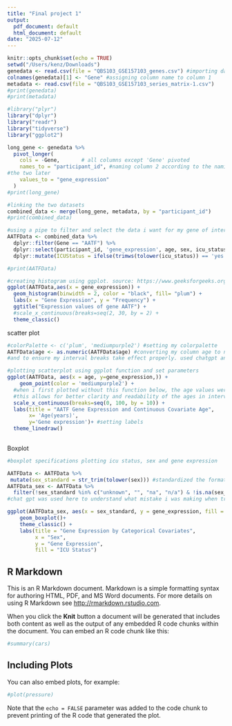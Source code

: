 ```yaml
---
title: "Final project 1"
output:
  pdf_document: default
  html_document: default
date: "2025-07-12"
---
```


```r
knitr::opts_chunk$set(echo = TRUE)
setwd("/Users/kenz/Downloads")
genedata <- read.csv(file = "QBS103_GSE157103_genes.csv") #importing dataset
colnames(genedata)[1] <- "Gene" #assigning column name to column 1
metadata <- read.csv(file = "QBS103_GSE157103_series_matrix-1.csv")
#print(genedata)
#print(metadata)
```


```r
#library("plyr")  
library("dplyr")
library("readr")
library("tidyverse")
library("ggplot2")
```
```r
long_gene <- genedata %>%
  pivot_longer(
    cols = -Gene,       # all columns except 'Gene' pivoted
    names_to = "participant_id", #naming column 2 according to the naming convention of my metadata in order to merge
#the two later
    values_to = "gene_expression"
  )
#print(long_gene)

#linking the two datasets
combined_data <- merge(long_gene, metadata, by = "participant_id")
#print(combined_data) 

#using a pipe to filter and select the data i want for my gene of interest AATF
AATFData <- combined_data %>%
  dplyr::filter(Gene == "AATF") %>%
  dplyr::select(participant_id, 'gene_expression', age, sex, icu_status) %>%
  dplyr::mutate(ICUStatus = ifelse(trimws(tolower(icu_status)) == 'yes', TRUE, FALSE))

#print(AATFData)
```


```r
#creating histogram using ggplot. source: https://www.geeksforgeeks.org/r-language/histogram-in-r-using-ggplot2/
ggplot(AATFData,aes(x = gene_expression)) +
  geom_histogram(binwidth = 2, color = "black", fill= "plum") +
  labs(x = "Gene Expression", y = "Frequency") +
  ggtitle("Expression values of gene AATF") +
  #scale_x_continuous(breaks=seq(2, 30, by = 2) +
  theme_classic()
```

scatter plot
```r
#colorPalette <- c('plum', 'mediumpurple2') #setting my colorpalette
AATFData$age <- as.numeric(AATFData$age) #converting my column age to numeric values to exclude NA values
#and to ensure my interval breaks take effect properly. used chatgpt and https://vrcacademy.com/tutorials/character-to-integer-r-dataframe/ to figure this out. 

#plotting scatterplot using ggplot function and set parameters
ggplot(AATFData, aes(x = age, y=gene_expression,)) +
    geom_point(color = 'mediumpurple2') +
  #when i first plotted without this function below, the age values were all over the place
  #this allows for better clarity and readability of the ages in intervals
  scale_x_continuous(breaks=seq(0, 100, by = 10)) + 
  labs(title = "AATF Gene Expression and Continuous Covariate Age", 
       x= 'Age(years)',
       y='Gene expression')+ #setting labels 
  theme_linedraw()
  

```
Boxplot
```r
#boxplot specifications plotting icu status, sex and gene expression

AATFData <- AATFData %>%
 mutate(sex_standard = str_trim(tolower(sex))) #standardized the format of sex column
AATFData_sex <- AATFData %>%
  filter(!sex_standard %in% c("unknown", "", "na", "n/a") & !is.na(sex_standard)) 
#chat gpt was used here to understand what mistake i was making when trying to filter out the unwanted sex characters

ggplot(AATFData_sex, aes(x = sex_standard, y = gene_expression, fill = icu_status)) +
    geom_boxplot()+
    theme_classic() +
    labs(title = "Gene Expression by Categorical Covariates",
         x = "Sex",
         y = "Gene Expression",
         fill = "ICU Status")

```



## R Markdown

This is an R Markdown document. Markdown is a simple formatting syntax for authoring HTML, PDF, and MS Word documents. For more details on using R Markdown see <http://rmarkdown.rstudio.com>.

When you click the **Knit** button a document will be generated that includes both content as well as the output of any embedded R code chunks within the document. You can embed an R code chunk like this:

```r
#summary(cars)
```

## Including Plots

You can also embed plots, for example:

```r
#plot(pressure)
```

Note that the `echo = FALSE` parameter was added to the code chunk to prevent printing of the R code that generated the plot.
